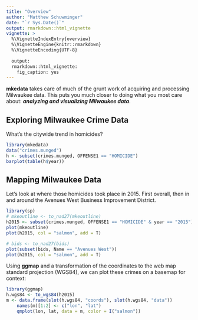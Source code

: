 ```yaml
---
title: "Overview"
author: "Matthew Schuwminger"
date: "`r Sys.Date()`"
output: rmarkdown::html_vignette
vignette: >
  %\VignetteIndexEntry{overview}
  %\VignetteEngine{knitr::rmarkdown}
  %\VignetteEncoding{UTF-8}
  
  output:
  rmarkdown::html_vignette:
    fig_caption: yes
---
```


**mkedata** takes care of much of the grunt work of acquiring and 
processing Milwaukee data. This puts you much closer to doing what you most 
care about: ***analyzing and visualizing Milwaukee data***.

## Exploring Milwaukee Crime Data

What's the citywide trend in homicides?
```r
library(mkedata)
data("crimes.munged")
h <- subset(crimes.munged, OFFENSE1 == "HOMICIDE")
barplot(table(h$year))
```

## Mapping Milwaukee Data

Let's look at where those homicides took place in 2015. First overall, then in 
and around the Avenues West Business Improvement District.

```r
library(sp)
# mkeoutline <- to_nad27(mkeoutline)
h2015 <- subset(crimes.munged, OFFENSE1 == "HOMICIDE" & year == "2015")
plot(mkeoutline)
plot(h2015, col = "salmon", add = T)

# bids <- to_nad27(bids)
plot(subset(bids, Name == "Avenues West"))
plot(h2015, col = "salmon", add = T)
```


Using **ggmap** and a transformation of the coordinates to the web map standard 
projection (WGS84), we can plot these crimes on a basemap for context:
```r
library(ggmap)
h.wgs84 <- to_wgs84(h2015) 
m <- data.frame(slot(h.wgs84, "coords"), slot(h.wgs84, "data"))
    names(m)[1:2] <- c("lon", "lat")
    qmplot(lon, lat, data = m, color = I("salmon"))
```

